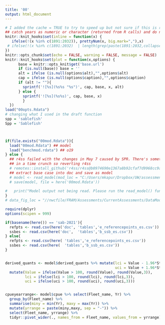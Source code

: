 ```yaml
---
title: '00'
output: html_document
---
```



```r
# I added the cache = TRUE to try to speed up but not sure if this is right
## catch years as numeric or character (returned from R calls) and do not insert commas, e.g. "1991".
knitr::knit_hooks$set(inline = function(x) {
   ifelse(!(x %in% c(1891:2032)), prettyNum(x, big.mark=","),x)
 # ifelse(!(x %in% c(1891:2032)  | length(grep(paste(1891:2032,collapse = "|"),x)) == 0 ), prettyNum(x, big.mark=","),x)
})
knitr::opts_chunk$set(echo = FALSE, warning = FALSE, message = FALSE)
knitr::knit_hooks$set(plot = function(x,options) {
      base = knitr::opts_knit$get('base.url')
      if (is.null(base)) base = ''
      alt = ifelse (is.null(options$alt),"",options$alt)
      cap = ifelse (is.null(options$caption),"",options$caption)
      if (alt != ""){
        sprintf('![%s](%s%s "%s")', cap, base, x, alt)
      } else {
        sprintf('![%s](%s%s)', cap, base, x)  
        }
  })
load("00opts.Rdata")
# changing what I used in the draft function
spp = 'sablefish'
Spp = 'Sablefish'



if(file.exists("00mod.Rdata")){
  load("00mod.Rdata") ## model
  load("benchmod.rdata") ## o19
} else {
  ## r4ss failed with the changes in May 7 caused by SPR. There's something wrong with exec summary
  ## in a time crunch so reverting r4ss
  # remotes::install_github('r4ss/r4ss@b0974690e1367a8b92cfaf7d9968cc9a697806ba') 
  ## extract base case into doc and save as model
  # model <- read_model(mod_loc = "C:/Users/mkapur/Dropbox/UW/assessments/sab-2021/council_runs/torc-lq-base-bnds-hess/", save_loc  = getwd())
  # save(model, file = here('00mod.Rdata'))
  
#   print("Model output not being read. Please run the read_model() function.")
}
# data_fig_loc = "//nwcfile/FRAM/Assessments/CurrentAssessments/DataModerate_2021/copper_rockfish/data/biology/plots"
```

```r
require(dplyr)
options(scipen = 999)

if(basename(here()) == 'sab-2021'){
  refpts <- read.csv(here('doc', 'tables','e_referencepoints_es.csv'))
  ssbes <- read.csv(here('doc',  'tables','b_ssb_es.csv'))
} else{
  refpts <- read.csv(here( 'tables','e_referencepoints_es.csv'))
  ssbes <- read.csv(here(  'tables','b_ssb_es.csv'))
}


derived_quants <- model$derived_quants %>% mutate(lci = Value - 1.96*StdDev,
                                                  uci = Value + 1.96*StdDev ) %>%
  mutate(Value = ifelse(Value > 100, round(Value), round(Value,3)),
         lci = ifelse(lci > 100, round(lci), round(lci,3)),
         uci = ifelse(uci > 100, round(uci), round(uci,3)))


cpueyearrange<- model$cpue %>% select(Fleet_name, Yr) %>%
  group_by(Fleet_name) %>%
  summarise(miny = min(Yr), maxy = max(Yr)) %>%
  mutate(yrrange = paste(miny,maxy, sep = "-")) %>%
  select(Fleet_name, yrrange) %>%
  tidyr::pivot_wider(., names_from = Fleet_name, values_from = yrrange)
```


\newcommand{\textrefpt}{Unfished spawning biomass was estimated to be `r round(derived_quants[derived_quants$Label == "SSB_unfished", "Value"])` mt (`r noquote(refpts$Interval[1])` $\sim$95\% interval). The abundance of sablefish was estimated to have declined to near the target during the period 1980-2000. The estimate of the target spawning biomass was `r derived_quants[derived_quants$Label == "SSB_Btgt", "Value"]` (`r derived_quants[derived_quants$Label == "SSB_Btgt", "lci"]`-`r derived_quants[derived_quants$Label == "SSB_Btgt", "uci"]`, $\sim$95\%  interval). The stock was estimated to be  `r ifelse(derived_quants[derived_quants$Label == paste0("SSB_", model$endyr+1), "Value"]<derived_quants[derived_quants$Label == "Dead_Catch_Btgt", "Value"],"below","above")` the target stock size in the beginning of `r model$endyr+1` at `r derived_quants[derived_quants$Label == paste0("SSB_", model$endyr+1), "Value"]` mt (`r derived_quants[derived_quants$Label == paste0("SSB_", model$endyr+1), "lci"]`-`r derived_quants[derived_quants$Label == paste0("SSB_", model$endyr+1), "uci"]`, $\sim$95\% interval). The stock was estimated to be `r ifelse(derived_quants[derived_quants$Label == "Bratio_2020", "Value"]<derived_quants[derived_quants$Label == "B_MSY/SSB_unfished", "Value"],'below','above')` the depletion level that would lead to maximum yield (0.4) (Figures \ref{fig:yield1} and \ref{fig:SPR4_phase}). The estimate of the stock's current `r model$endyr+1` level of depletion was `r derived_quants[derived_quants$Label == "Bratio_2021", "Value"]`.}

\newcommand{\textexplstatus}{ Although the estimated productivity and absolute scale of the stock are poorly informed by the available data and are, therefore, sensitive to changes in model structure and treatment of data, all sensitivity or alternate models evaluated showed a declining trend in biomass since the 1970s followed by a recent increase in biomass (Figures \ref{fig:SPR3} and \ref{fig:ts_summaryF}). The spawner potential ratio ($SPR$)  exceeded the fishing mortality target or overfishing level ($SPR_{45\%}$) that stabilizes the stock at the target (reported as $(1-SPR)/[1-SPR_{45\%}]$) during the late 2000s and early 2010s, and was between  65\% and 76\% from 2015-2019, descending to `r round(derived_quants[derived_quants$Label %in% paste0("SPRratio_", 2020), "Value"]*100, 0)`\% in 2020.
'Relative 1-SPR' in Table \ref{tab:exploitES} refers to $(1-SPR)/[1-SPR_{45\%}]$ ; where 1 is the target exploitation rate, and values over 1 indicate overexploitation relative to this proxy. While highly uncertain, the
absolute equilibrium yield at the fishing mortality that leads to the maximum sustainable yield ($F_{MSY}$) is `r round(derived_quants[derived_quants$Label == "Dead_Catch_MSY", "Value"])` mt (`r round(derived_quants[derived_quants$Label == "Dead_Catch_MSY", "lci"])`-`r round(derived_quants[derived_quants$Label == "Dead_Catch_MSY", "uci"])`, $\sim$95\% interval).}


\newcommand{\textprojections}{Previous sablefish stock assessments have been designated as Category 1 stock assessments. Projections and decision tables are based on $P^*$=0.45, the adopted value for the most recent management cycle, and the values of $\sigma$ adopted by the Pacific Fisheries Management Council for stock projections. The time series of multiplicative buffer fractions that are a function of $P^*$ and the time series of $\sigma$s provide the multipliers on the overfishing limit; these values are all less than 1 for category 1 stocks. $\sigma$ for sablefish is the time-varying category 1 value, which starts at 0.5 in the year after the (update) assessment and increases throughout the projection period. The uncertainty around the OFL value for the first forecast year (2022) is `r round(sqrt(log((model$derived_quants[model$derived_quants$Label == 'OFLCatch_2022','StdDev']/model$derived_quants[model$derived_quants$Label == 'OFLCatch_2022','Value'])^2+1)),3)`; the uncertainty around relative spawning output in that same year is `r round(model$derived_quants[model$derived_quants$Label == 'Bratio_2022','StdDev'],3)`, both less than 0.5. The multipliers are combined with OFLs to calculate the ABC values. The Council sets ACL values which cannot exceed (with limited exceptions) the ABCs as modified by the 40-10 rule. The total catches in `r model$endyr+1` and `r model$endyr+2` were set at the Pacific Fisheries Management Council Groundfish Management Team requested values, below the Pacific Fisheries Management Council annual catch limits for sablefish. The average ratio between GMT-specified 2021-2022 catches were used to distribute catches among the fisheries for forecasted years.

Projections are provided through `r model$nforecastyears+model$endyr` (Table \ref{tab:projectionES}). Current medium-term projections from the base model under the Pacific Fisheries Management Council 40-10 harvest control rule estimate that the stock will remain above the target stock size of 40\% of the estimated unfished spawning biomass during the projection period.  Forecasts from the `r o19$endyr+1` benchmark assessment projected the spawning biomass to increase by `r paste0(round((o19$timeseries$SpawnBio[o19$timeseries$Yr == model$endyr+1]-o19$timeseries$SpawnBio[o19$timeseries$Yr == model$endyr-3])/o19$timeseries$SpawnBio[o19$timeseries$Yr == model$endyr-3]*100))`\% from `r model$endyr-3` to `r model$endyr+1` given specified harvests, whereas the current assessment estimated the increase at `r paste0(round((model$timeseries$SpawnBio[model$timeseries$Yr == model$endyr+1]-model$timeseries$SpawnBio[model$timeseries$Yr == model$endyr-3])/model$timeseries$SpawnBio[model$timeseries$Yr == model$endyr-3]*100))`\%. The estimate of unexploited spawning biomass is `r paste0(round((model$derived_quants[grep('SSB_Virgin',model$derived_quants$Label),'Value']-o19$derived_quants[grep('SSB_Virgin',o19$derived_quants$Label),'Value'])/model$derived_quants[grep('SSB_Virgin',model$derived_quants$Label),'Value']*100))`\% higher than that estimated in `r o19$endyr+1` and 19\% lower than the 2011 estimate. Percent of unfished biomass in `r model$endyr+1` was estimated at `r round(model$derived_quants[grep('Bratio_2021',model$derived_quants$Label),'Value'],2)`, while the `r o19$endyr+1` benchmark assessment forecasted it to be  `r round(o19$derived_quants[grep('Bratio_2021',o19$derived_quants$Label),'Value'],2)`.}

\newcommand{\sciuncertainty}{The time series of multiplicative buffer fractions that are a function of $P^*$ and the time series of $\sigma$s provide the multipliers on the overfishing limit; these values are all less than 1 for category 1 stocks. The multipliers are combined with OFLs to calculate the ABC values. The $\sigma$ used for the harvest projections is 0.5}

